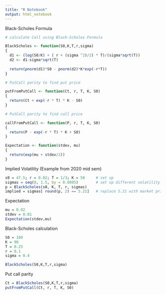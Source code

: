 ```yaml
---
title: "R Notebook"
output: html_notebook
---
```


Black-Scholes Formula

```r

# calculate Call using Black-Scholes Formula

BlackScholes <- function(S0,K,T,r,sigma)
{
  d1 <- (log(S0/K) + ( r + (sigma ^2)/2) * T)/(sigma*sqrt(T))
  d2 <- d1-sigma*sqrt(T)
  
  return(pnorm(d1)*S0 - pnorm(d2)*K*exp(-r*T))
}

# PutCall parity to find put price

putFromPutCall <- function(Ct, r, T, K, S0)
{
  return(Ct + exp(-r * T) * K - S0)
}

# PutCall parity to find call price

callFromPutCall <- function(P, r, T, K, S0)
{
  return(P - exp(-r * T) * K + S0)
}

Expectation <- function(stdev, mu)
{
  return(exp(mu + stdev/2))
}
```

Implied Volatility (Example from 2020 mid sem)

```r

s0 = 47.5; r = 0.02; T = 1/3; K = 50     # set up 
sigmas = seq(0, 1.5, by = 0.0005)        # set up different volatility
p = BlackScholes(s0, K, T, r, sigmas)    
implied = sigmas[ round(p, 2) == 5.21]   # replace 5.21 with market price of question

```

Expectation
```r
mu = 0.02
stdev = 0.01
Expectation(stdev,mu)

```


Black-Scholes calculation
```r
S0 = 100
K = 90
T = 0.25
r = 0.1
sigma = 0.4

BlackScholes(S0,K,T,r,sigma)

```

Put call parity
```r
Ct = BlackScholes(S0,K,T,r,sigma)
putFromPutCall(Ct, r, T, K, S0)
```

